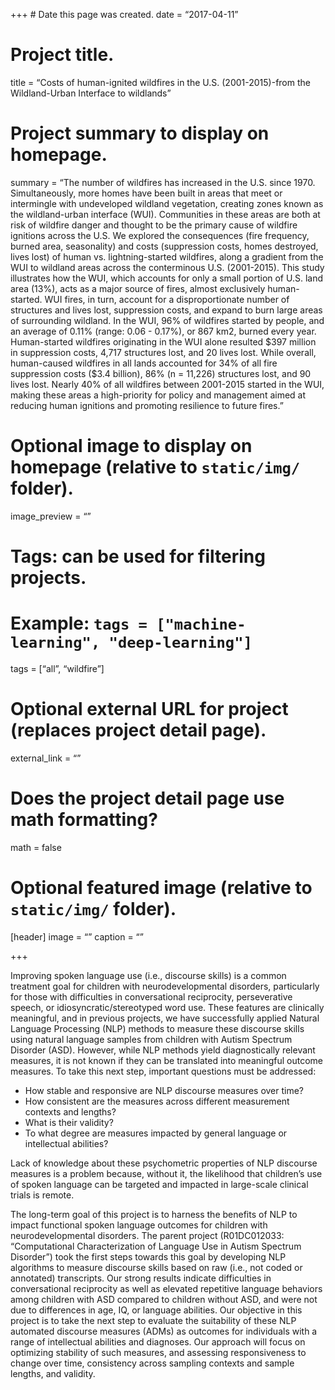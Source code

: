 +++
# Date this page was created.
date = "2017-04-11"

# Project title.
title = "Costs of human-ignited wildfires in the U.S. (2001-2015)-from the Wildland-Urban Interface to wildlands "

# Project summary to display on homepage.
summary = "The number of wildfires has increased in the U.S. since 1970. Simultaneously, more homes have been built in areas that meet or intermingle with undeveloped wildland vegetation, creating zones known as the wildland-urban interface (WUI). Communities in these areas are both at risk of wildfire danger and thought to be the primary cause of wildfire ignitions across the U.S. We explored the consequences (fire frequency, burned area, seasonality) and costs (suppression costs, homes destroyed, lives lost) of human vs. lightning-started wildfires, along a gradient from the WUI to wildland areas across the conterminous U.S. (2001-2015). This study illustrates how the WUI, which accounts for only a small portion of U.S. land area (13%), acts as a major source of fires, almost exclusively human-started. WUI fires, in turn, account for a disproportionate number of structures and lives lost, suppression costs, and expand to burn large areas of surrounding wildland. In the WUI, 96% of wildfires started by people, and an average of 0.11% (range: 0.06 - 0.17%), or 867 km2, burned every year. Human-started wildfires originating in the WUI alone resulted \$397 million in suppression costs, 4,717 structures lost, and 20 lives lost. While overall, human-caused wildfires in all lands accounted for 34% of all fire suppression costs ($3.4 billion), 86% (n = 11,226) structures lost, and 90 lives lost. Nearly 40% of all wildfires between 2001-2015 started in the WUI, making these areas a high-priority for policy and management aimed at reducing human ignitions and promoting resilience to future fires."

# Optional image to display on homepage (relative to `static/img/` folder).
image_preview = ""

# Tags: can be used for filtering projects.
# Example: `tags = ["machine-learning", "deep-learning"]`
tags = ["all", "wildfire"]

# Optional external URL for project (replaces project detail page).
external_link = ""

# Does the project detail page use math formatting?
math = false

# Optional featured image (relative to `static/img/` folder).
[header]
image = ""
caption = ""

+++

Improving spoken language use (i.e., discourse skills) is a common treatment goal for children with neurodevelopmental disorders, particularly for those with difficulties in conversational reciprocity, perseverative speech, or idiosyncratic/stereotyped word use. These features are clinically meaningful, and in previous projects, we have successfully applied Natural Language Processing (NLP) methods to measure these discourse skills using natural language samples from children with Autism Spectrum Disorder (ASD). However, while NLP methods yield diagnostically relevant measures, it is not known if they can be translated into meaningful outcome measures. To take this next step, important questions must be addressed: 

* How stable and responsive are NLP discourse measures over time? 
* How consistent are the measures across different measurement contexts and lengths? 
* What is their validity? 
* To what degree are measures impacted by general language or intellectual abilities? 

Lack of knowledge about these psychometric properties of NLP discourse measures is a problem because, without it, the likelihood that children’s use of spoken language can be targeted and impacted in large-scale clinical trials is remote.

The long-term goal of this project is to harness the benefits of NLP to impact functional spoken language outcomes for children with neurodevelopmental disorders. The parent project (R01DC012033: “Computational Characterization of Language Use in Autism Spectrum Disorder”) took the first steps towards this goal by developing NLP algorithms to measure discourse skills based on raw (i.e., not coded or annotated) transcripts. Our strong results indicate difficulties in conversational reciprocity as well as elevated repetitive language behaviors among children with ASD compared to children without ASD, and were not due to differences in age, IQ, or language abilities. Our objective in this project is to take the next step to evaluate the suitability of these NLP automated discourse measures (ADMs) as outcomes for individuals with a range of intellectual abilities and diagnoses. Our approach will focus on optimizing stability of such measures, and assessing responsiveness to change over time, consistency across sampling contexts and sample lengths, and validity. 